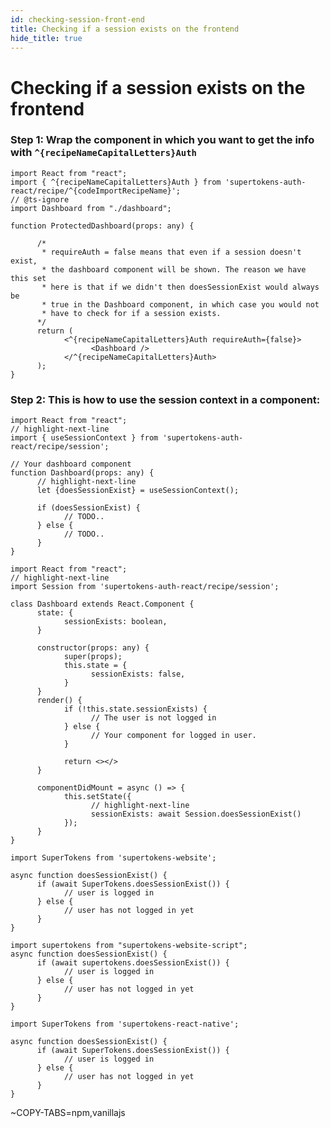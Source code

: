 ```yaml
---
id: checking-session-front-end
title: Checking if a session exists on the frontend
hide_title: true
---
```


<!-- COPY DOCS -->
<!-- ./thirdpartyemailpassword/common-customizations/sessions/checking-session-front-end.mdx -->

# Checking if a session exists on the frontend


<FrontendSDKTabs>
<TabItem value="reactjs">

<FrontendReactContextSubTabs>
<TabItem value="with-react-context">

### Step 1: Wrap the component in which you want to get the info with `^{recipeNameCapitalLetters}Auth`

```tsx
import React from "react";
import { ^{recipeNameCapitalLetters}Auth } from 'supertokens-auth-react/recipe/^{codeImportRecipeName}';
// @ts-ignore
import Dashboard from "./dashboard";

function ProtectedDashboard(props: any) {

      /*
       * requireAuth = false means that even if a session doesn't exist,
       * the dashboard component will be shown. The reason we have this set
       * here is that if we didn't then doesSessionExist would always be
       * true in the Dashboard component, in which case you would not 
       * have to check for if a session exists.
      */
      return (
            <^{recipeNameCapitalLetters}Auth requireAuth={false}>
                  <Dashboard />
            </^{recipeNameCapitalLetters}Auth>
      );
}
```

### Step 2: This is how to use the session context in a component:

```tsx
import React from "react";
// highlight-next-line
import { useSessionContext } from 'supertokens-auth-react/recipe/session'; 

// Your dashboard component
function Dashboard(props: any) {
      // highlight-next-line
      let {doesSessionExist} = useSessionContext();

      if (doesSessionExist) {
            // TODO..
      } else {
            // TODO..
      }
}
```

</TabItem>

<TabItem value="without-react-context">

```tsx
import React from "react";
// highlight-next-line
import Session from 'supertokens-auth-react/recipe/session';

class Dashboard extends React.Component {
      state: {
            sessionExists: boolean,
      }

      constructor(props: any) {
            super(props);
            this.state = {
                  sessionExists: false,
            }
      }
      render() {
            if (!this.state.sessionExists) {
                  // The user is not logged in
            } else {
                  // Your component for logged in user.
            }

            return <></>
      }

      componentDidMount = async () => {
            this.setState({
                  // highlight-next-line
                  sessionExists: await Session.doesSessionExist()
            });
      }
}
```

</TabItem>
</FrontendReactContextSubTabs>
</TabItem>

<TabItem value="vanillajs">

<NpmOrScriptTabs>
<TabItem value="npm">

```tsx
import SuperTokens from 'supertokens-website';

async function doesSessionExist() {
      if (await SuperTokens.doesSessionExist()) {
            // user is logged in
      } else {
            // user has not logged in yet
      }
}
```

</TabItem>
<TabItem value="script">

```tsx
import supertokens from "supertokens-website-script";
async function doesSessionExist() {
      if (await supertokens.doesSessionExist()) {
            // user is logged in
      } else {
            // user has not logged in yet
      }
}
```

</TabItem>
</NpmOrScriptTabs>

</TabItem>
<TabItem value="react-native">

```tsx
import SuperTokens from 'supertokens-react-native';

async function doesSessionExist() {
      if (await SuperTokens.doesSessionExist()) {
            // user is logged in
      } else {
            // user has not logged in yet
      }
}
```
</TabItem>

<TabItem value="angular">

~COPY-TABS=npm,vanillajs

</TabItem>

</FrontendSDKTabs>
